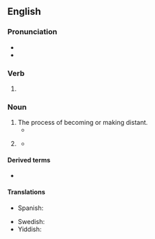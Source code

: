 ==English==

===Pronunciation===
* {{IPA|en|/ˈdɪstənsɪŋ/}}
* {{audio|en|En-us-distancing.ogg|Audio (US)}}

===Verb===
{{head|en|verb form}}

# {{present participle of|en|distance|nocat=1}}

===Noun===
{{en-noun}}

# The process of becoming or making distant.
#* {{quote-journal|en|date=April 13, 2008|author=Dave Itzkoff|title=Bob Dylan Finally Gets His Pulitzer. His What?|work=New York Times|url=http://www.nytimes.com/2008/04/13/weekinreview/13Itzkoff.html
|passage=If you were apprehensive, you were in the good company of Dylan aficionados still grappling with the trickster mystique of the 66-year-old singer-songwriter who see the Pulitzer as another chapter in his complicated history with the establishment, an ongoing dance of '''distancings''' and détentes.}}
# {{short for|en|social distancing}}
#: {{ux|en|distancing laws}}
#: {{ux|en|new distancing rules}}
#* {{quote-journal|1=en|date=24 Jan 2021|journal=Global Health Promotion|author=Kristine Sørensen et al.|title=Rebranding social distancing to physical distancing: calling for a change in the health promotion vocabulary to enhance clear communication during a pandemic|url=https://journals.sagepub.com/doi/10.1177/1757975920986126|text=As of today, the rationale for deploying the '''distancing''' measure in public is that COVID-19 spreads through means such as touching, coughing and sneezing.}}

====Derived terms====
* {{l|en|social distancing}}

====Translations====
{{trans-top|becoming or making distant}}
* Spanish: {{t+|es|distanciamiento}}
{{trans-mid}}
* Swedish: {{t+|sv|distansering|c}}
* Yiddish: {{t|yi|דיסטאַנצירונג|f}}
{{trans-bottom}}